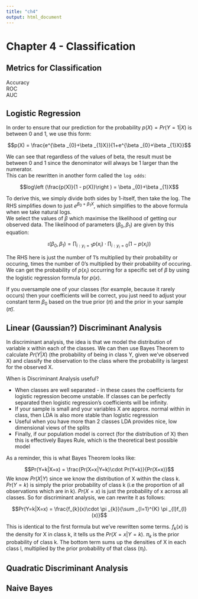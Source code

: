 ```yaml
---
title: "ch4"
output: html_document
---
```



# Chapter 4 - Classification

## Metrics for Classification
Accuracy  
ROC  
AUC



## Logistic Regression
In order to ensure that our prediction for the probability $p(X) = Pr(Y = 1|X)$  is between 0 and 1, we use this form:

$$p(X) = \frac{e^{\beta _{0}+\beta _{1}X}}{1+e^{\beta _{0}+\beta _{1}X}}$$

We can see that regardless of the values of beta, the result must be between 0 and 1 since the denominator will always be 1 larger than the numerator.  
This can be rewritten in another form called the `log odds`:

$$log\left (\frac{p(X)}{1 - p(X)}\right ) = \beta _{0}+\beta _{1}X$$

To derive this, we simply divide both sides by 1-itself, then take the log. The RHS simplifies down to just $e^{\beta _{0}+\beta _{1}X}$, which simplifies to the above formula when we take natural logs.  
We select the values of $\beta$ which maximise the likelihood of getting our observed data. The likelihood of parameters $\left ( \beta _{0}, \beta _{1}\right )$ are given by this equation:

$$\iota \left ( \beta _{0}, \beta _{1}\right ) = \prod _{i:y_{i}=1} p(x_{i})\cdot \prod _{i:y_{i}=0} (1-p(x_{i}))$$

The RHS here is just the number of 1's multiplied by their probability or occuring, times the number of 0's multiplied by their probability of occuring. We can get the probability of $p(x_{i})$ occurring for a specific set of $\beta$ by using the logistic regression formula for $p(x)$. 

If you oversample one of your classes (for example, because it rarely occurs) then your coefficients will be correct, you just need to adjust your constant term $\beta _{0}$ based on the true prior ($\pi$) and the prior in your sample ($\tilde{\pi}$).


## Linear (Gaussian?) Discriminant Analysis
In discriminant analysis, the idea is that we model the distribution of variable x within each of the classes. We can then use Bayes Theorem to calculate $Pr(Y|X)$ (the probability of being in class Y, given we've observed X) and classify the observation to the class where the probability is largest for the observed X.  

When is Discriminant Analysis useful?  

* When classes are well separated - in these cases the coefficients for logistic regression become unstable. If classes can be perfectly separated then logistic regression's coefficients will be infinity.
* If your sample is small and your variables X are approx. normal within in class, then LDA is also more stable than logistic regression
* Useful when you have more than 2 classes LDA provides nice, low dimensional views of the splits 
* Finally, if our population model is correct (for the distribution of X) then this is effectively Bayes Rule, which is the theoretical best possible model

As a reminder, this is what Bayes Theorem looks like:

$$Pr(Y=k|X=x) = \frac{Pr(X=x|Y=k)\cdot Pr(Y=k)}{Pr(X=x)}$$
We know $Pr(X|Y)$ since we know the distribution of X within the class k. $Pr(Y=k)$ is simply the prior probability of class k (i.e the proportion of all observations which are in k). $Pr(X=x)$ is just the probability of x across all classes. So for discriminant analysis, we can rewrite it as follows:

$$Pr(Y=k|X=x) = \frac{f_{k}(x)\cdot \pi _{k}}{\sum _{l=1}^{K} \pi _{l}f_{l}(x)}$$

This is identical to the first formula but we've rewritten some terms. $f_{k}(x)$ is the density for X in class k, it tells us the $Pr(X=x|Y=k)$. $\pi _{k}$ is the prior probability of class k. The bottom term sums up the densities of X in each class l, multiplied by the prior probability of that class ($\pi _{l}$).




## Quadratic Discriminant Analysis



## Naive Bayes

















